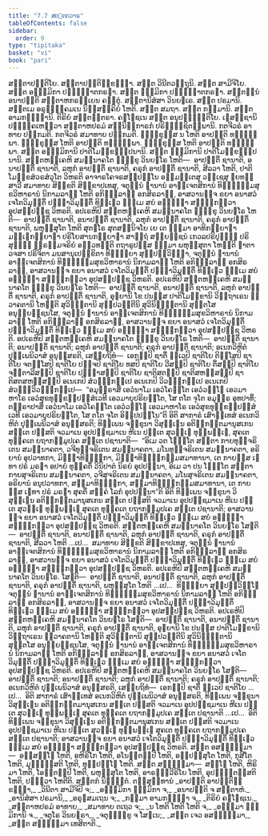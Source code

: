 ```yaml
---
title: "7.7 ສຕ຺ຕກວາຣ"
tableOfContents: false
sidebar:
  order: 9
type: "tipitaka"
basket: "vi"
book: "pari"
---
```



<DynamicBreadcrumb />

<Division number="327" book="pari">

<Paragraph number="1535" book="pari">
ສຕ຺ຕາປຕ຺ຕິໂຍ. ສຕ຺ຕາປຕ຺ຕິກ຺ຂນ຺ຘາ. ສຕ຺ຕ ວິນີຕວຕ຺ຖູນິ. ສຕ຺ຕ ສາມີຈິໂຍ. ສຕ຺ຕ ອຘມ຺ມິກາ ປຏິຎ຺ຎາຕກຣຓາ. ສຕ຺ຕ ຘມ຺ມິກາ ປຏິຎ຺ຎາຕກຣຓາ. ສຕ຺ຕນ຺ນໍ ອນາປຕ຺ຕິ ສຕ຺ຕາຫກຣຓີເຍນ ຄນ຺ຕຸໍ. ສຕ຺ຕານິສໍສາ ວິນຍຘເຣ. ສຕ຺ຕ ປຣມານິ. ສຕ຺ຕເມ ອຣຸຓຸຄ຺ຄມເນ ນິສ຺ສຄ຺ຄິຍໍ ໂຫຕິ. ສຕ຺ຕ ສມຖາ. ສຕ຺ຕ ກມ຺ມານິ. ສຕ຺ຕ ອາມກຘຎ຺ຎານິ. ຕິຣິຍໍ ສຕ຺ຕນ຺ຕຣາ. ຄຓໂຠຊເນ ສຕ຺ຕ ອນຸປຎ຺ຎຕ຺ຕິໂຍ. ເຠສຊ຺ຊານິ ປຏິຄ຺ຄເຫຕ຺ວາ ສຕ຺ຕາຫປຣມໍ ສນ຺ນິຘິກາຣກໍ ປຣິຠຸຎ຺ຊິຕພ຺ພານິ. ກຕຈີວຣໍ ອາທາຍ ປກ຺ກມຕິ. ກຕຈີວຣໍ ສມາທາຍ ປກ຺ກມຕິ. ຠິກ຺ຂຸສ຺ສ ນ ໂຫຕິ ອາປຕ຺ຕິ ທຏ຺ຐພ຺ພາ. ຠິກ຺ຂຸສ຺ສ ໂຫຕິ ອາປຕ຺ຕິ ທຏ຺ຐພ຺ພາ. ຠິກ຺ຂຸສ຺ສ ໂຫຕິ ອາປຕ຺ຕິ ທຏ຺ຐພ຺ພາ. ສຕ຺ຕ ອຘມ຺ມິການິ ປາຕິໂມກ຺ຂຏ຺ຐປນານິ. ສຕ຺ຕ ຘມ຺ມິການິ ປາຕິໂມກ຺ຂຏ຺ຐປນານິ.
</Paragraph>

<Paragraph number="1536" book="pari">
ສຕ຺ຕຫງ຺ເຄຫິ ສມນ຺ນາຄໂຕ ຠິກ຺ຂຸ ວິນຍຘໂຣ ໂຫຕິ—  ອາປຕ຺ຕິໍ ຊານາຕິ, ອນາປຕ຺ຕິໍ ຊານາຕິ, ລຫຸກໍ ອາປຕ຺ຕິໍ ຊານາຕິ, ຄຣຸກໍ ອາປຕ຺ຕິໍ ຊານາຕິ, ສີລວາ ໂຫຕິ, ປາຕິໂມກ຺ຂສໍວຣສໍວຸໂຕ ວິຫຣຕິ ອາຈາຣໂຄຈຣສມ຺ປນ຺ໂນ ອຓຸມຕ຺ເຕສຸ ວຊ຺ເຊສຸ ຠຍທສ຺ສາວີ ສມາທາຍ ສິກ຺ຂຕິ ສິກ຺ຂາປເທສຸ, ຈຕຸນ຺ນໍ ຌານານໍ ອາຠິເຈຕສິການໍ ທິຏ຺ຐຘມ຺ມສຸຂວິຫາຣານໍ ນິກາມລາຠີ ໂຫຕິ ອກິຈ຺ຉລາຠີ ອກສິຣລາຠີ, ອາສວານຎ຺ຈ ຂຍາ ອນາສວໍ ເຈໂຕວິມຸຕ຺ຕິໍ ປຎ຺ຎາວິມຸຕ຺ຕິໍ ທິຏ຺ເຐວ ຘມ຺ເມ ສຍໍ ອຠິຎ຺ຎາ ສຈ຺ຉິກຕ຺ວາ ອຸປສມ຺ປຊ຺ຊ ວິຫຣຕິ.
</Paragraph>

<Paragraph number="1537" book="pari">
ອປເຣຫິປິ ສຕ຺ຕຫງ຺ເຄຫິ ສມນ຺ນາຄໂຕ ຠິກ຺ຂຸ ວິນຍຘໂຣ ໂຫຕິ—  ອາປຕ຺ຕິໍ ຊານາຕິ, ອນາປຕ຺ຕິໍ ຊານາຕິ, ລຫຸກໍ ອາປຕ຺ຕິໍ ຊານາຕິ, ຄຣຸກໍ ອາປຕ຺ຕິໍ ຊານາຕິ, ພຫຸສ຺ສຸໂຕ ໂຫຕິ ສຸຕຘໂຣ ສຸຕສນ຺ນິຈໂຍ ເຍ ເຕ ຘມ຺ມາ ອາທິກລ຺ຍາຓາ ມຊ຺ເຌກລ຺ຍາຓາ ປຣິໂຍສານກລ຺ຍາຓາ ສາຕ຺ຖໍ ສພ຺ຍຎ຺ຊນໍ ເກວລປຣິປຸຓ຺ຓໍ ປຣິສຸທ຺ຘໍ ພ຺ຣຫ຺ມຈຣິຍໍ ອຠິວທນ຺ຕິ ຕຖາຣູປສ຺ສ ຘມ຺ມາ ພຫຸສ຺ສຸຕາ ໂຫນ຺ຕິ ຘາຕາ ວຈສາ ປຣິຈິຕາ ມນສານຸເປກ຺ຂິຕາ ທິຏ຺ຐິຍາ ສຸປ຺ປຏິວິທ຺ຘາ, ຈຕຸນ຺ນໍ ຌານານໍ ອາຠິເຈຕສິການໍ ທິຏ຺ຐຘມ຺ມສຸຂວິຫາຣານໍ ນິກາມລາຠີ ໂຫຕິ ອກິຈ຺ຉລາຠີ ອກສິຣລາຠີ, ອາສວານຎ຺ຈ ຂຍາ ອນາສວໍ ເຈໂຕວິມຸຕ຺ຕິໍ ປຎ຺ຎາວິມຸຕ຺ຕິໍ ທິຏ຺ເຐວ ຘມ຺ເມ ສຍໍ ອຠິຎ຺ຎາ ສຈ຺ຉິກຕ຺ວາ ອຸປສມ຺ປຊ຺ຊ ວິຫຣຕິ.
</Paragraph>

<Paragraph number="1538" book="pari">
ອປເຣຫິປິ ສຕ຺ຕຫງ຺ເຄຫິ ສມນ຺ນາຄໂຕ ຠິກ຺ຂຸ ວິນຍຘໂຣ ໂຫຕິ—  ອາປຕ຺ຕິໍ ຊານາຕິ, ອນາປຕ຺ຕິໍ ຊານາຕິ, ລຫຸກໍ ອາປຕ຺ຕິໍ ຊານາຕິ, ຄຣຸກໍ ອາປຕ຺ຕິໍ ຊານາຕິ, ອຸຠຍານິ ໂຂ ປນສ຺ສ ປາຕິໂມກ຺ຂານິ ວິຕ຺ຖາເຣນ ສ຺ວາຄຕານິ ໂຫນ຺ຕິ ສຸວິຠຕ຺ຕານິ ສຸປ຺ປວຕ຺ຕີນິ ສຸວິນິຈ຺ຉິຕານິ ສຸຕ຺ຕໂສ ອນຸພ຺ຍຎ຺ຊນໂສ, ຈຕຸນ຺ນໍ ຌານານໍ ອາຠິເຈຕສິການໍ ທິຏ຺ຐຘມ຺ມສຸຂວິຫາຣານໍ ນິກາມລາຠີ ໂຫຕິ ອກິຈ຺ຉລາຠີ ອກສິຣລາຠີ, ອາສວານຎ຺ຈ ຂຍາ ອນາສວໍ ເຈໂຕວິມຸຕ຺ຕິໍ ປຎ຺ຎາວິມຸຕ຺ຕິໍ ທິຏ຺ເຐວ ຘມ຺ເມ ສຍໍ ອຠິຎ຺ຎາ ສຈ຺ຉິກຕ຺ວາ ອຸປສມ຺ປຊ຺ຊ ວິຫຣຕິ.
</Paragraph>

<Paragraph number="1539" book="pari">
ອປເຣຫິປິ ສຕ຺ຕຫງ຺ເຄຫິ ສມນ຺ນາຄໂຕ ຠິກ຺ຂຸ ວິນຍຘໂຣ ໂຫຕິ—  ອາປຕ຺ຕິໍ ຊານາຕິ; ອນາປຕ຺ຕິໍ ຊານາຕິ; ລຫຸກໍ ອາປຕ຺ຕິໍ ຊານາຕິ; ຄຣຸກໍ ອາປຕ຺ຕິໍ ຊານາຕິ; ອເນກວິຫິຕໍ ປຸພ຺ເພນິວາສໍ ອນຸສ຺ສຣຕິ, ເສຍ຺ຍຖິທໍ—  ເອກມ຺ປິ ຊາຕິໍ ທ຺ເວປິ ຊາຕິໂຍ ຕິສ຺ໂສປິ ຊາຕິໂຍ ຈຕສ຺ໂສປິ ຊາຕິໂຍ ປຎ຺ຈປິ ຊາຕິໂຍ ທສປິ ຊາຕິໂຍ ວີສມ຺ປິ ຊາຕິໂຍ ຕິໍສມ຺ປິ ຊາຕິໂຍ ຈຕ຺ຕາລີສມ຺ປິ ຊາຕິໂຍ ປຎ຺ຎາສມ຺ປິ ຊາຕິໂຍ ຊາຕິສຕມ຺ປິ ຊາຕິສຫສ຺ສມ຺ປິ ຊາຕິສຕສຫສ຺ສມ຺ປິ ອເນເກປິ ສໍວຏ຺ຏກປ຺ເປ ອເນເກປິ ວິວຏ຺ຏກປ຺ເປ ອເນເກປິ ສໍວຏ຺ຏວິວຏ຺ຏກປ຺ເປ—  “ອມຸຕ຺ຣາສິໍ ເອວໍນາໂມ ເອວໍໂຄຕ຺ໂຕ ເອວໍວຓ຺ໂຓ ເອວມາຫາໂຣ ເອວໍສຸຂທຸກ຺ຂປ຺ປຏິສໍເວທີ ເອວມາຍຸປຣິຍນ຺ໂຕ, ໂສ ຕໂຕ ຈຸໂຕ ອມຸຕ຺ຣ ອຸທປາທິໍ; ຕຕ຺ຣາປາສິໍ ເອວໍນາໂມ ເອວໍໂຄຕ຺ໂຕ ເອວໍວຓ຺ໂຓ ເອວມາຫາໂຣ ເອວໍສຸຂທຸກ຺ຂປ຺ປຏິສໍເວທີ ເອວມາຍຸປຣິຍນ຺ໂຕ, ໂສ ຕໂຕ ຈຸໂຕ ອິຘູປປນ຺ໂນ”ຕິ ອິຕິ ສາກາຣໍ ເສົາທ຺ເທສໍ ອເນກວິຫິຕໍ ປຸພ຺ເພນິວາສໍ ອນຸສ຺ສຣຕິ; ທິພ຺ເພນ ຈກ຺ຂຸນາ ວິສຸທ຺ເຘນ ອຕິກ຺ກນ຺ຕມານຸສເກນ ສຕ຺ເຕ ປສ຺ສຕິ ຈວມາເນ ອຸປປຊ຺ຊມາເນ ຫີເນ ປຓີເຕ ສຸວຓ຺ເຓ ທຸພ຺ພຓ຺ເຓ, ສຸຄເຕ ທຸຄ຺ຄເຕ ຍຖາກມ຺ມູປເຄ ສຕ຺ເຕ ປຊານາຕິ—  “ອິເມ ວຕ ໂຠນ຺ໂຕ ສຕ຺ຕາ ກາຍທຸຈ຺ຈຣິເຕນ ສມນ຺ນາຄຕາ, ວຈີທຸຈ຺ຈຣິເຕນ ສມນ຺ນາຄຕາ, ມໂນທຸຈ຺ຈຣິເຕນ ສມນ຺ນາຄຕາ, ອຣິຍານໍ ອຸປວາທກາ, ມິຈ຺ຉາທິຏ຺ຐິກາ, ມິຈ຺ຉາທິຏ຺ຐິກມ຺ມສມາທານາ, ເຕ ກາຍສ຺ສ ເຠທາ ປຣໍ ມຣຓາ ອປາຍໍ ທຸຄ຺ຄຕິໍ ວິນິປາຕໍ ນິຣຍໍ ອຸປປນ຺ນາ, ອິເມ ວາ ປນ ໂຠນ຺ໂຕ ສຕ຺ຕາ ກາຍສຸຈຣິເຕນ ສມນ຺ນາຄຕາ, ວຈີສຸຈຣິເຕນ ສມນ຺ນາຄຕາ, ມໂນສຸຈຣິເຕນ ສມນ຺ນາຄຕາ, ອຣິຍານໍ ອນຸປວາທກາ, ສມ຺ມາທິຏ຺ຐິກາ, ສມ຺ມາທິຏ຺ຐິກມ຺ມສມາທານາ, ເຕ ກາຍສ຺ສ ເຠທາ ປຣໍ ມຣຓາ ສຸຄຕິໍ ສຄ຺ຄໍ ໂລກໍ ອຸປປນ຺ນາ”ຕິ ອິຕິ ທິພ຺ເພນ ຈກ຺ຂຸນາ ວິສຸທ຺ເຘນ ອຕິກ຺ກນ຺ຕມານຸສເກນ ສຕ຺ເຕ ປສ຺ສຕິ ຈວມາເນ ອຸປປຊ຺ຊມາເນ ຫີເນ ປຓີເຕ ສຸວຓ຺ເຓ ທຸພ຺ພຓ຺ເຓ ສຸຄເຕ ທຸຄ຺ຄເຕ ຍຖາກມ຺ມູປເຄ ສຕ຺ເຕ ປຊານາຕິ; ອາສວານຎ຺ຈ ຂຍາ ອນາສວໍ ເຈໂຕວິມຸຕ຺ຕິໍ ປຎ຺ຎາວິມຸຕ຺ຕິໍ ທິຏ຺ເຐວ ຘມ຺ເມ ສຍໍ ອຠິຎ຺ຎາ ສຈ຺ຉິກຕ຺ວາ ອຸປສມ຺ປຊ຺ຊ ວິຫຣຕິ.
</Paragraph>

<Paragraph number="1540" book="pari">
ສຕ຺ຕຫງ຺ເຄຫິ ສມນ຺ນາຄໂຕ ວິນຍຘໂຣ ໂສຠຕິ—  ອາປຕ຺ຕິໍ ຊານາຕິ, ອນາປຕ຺ຕິໍ ຊານາຕິ, ລຫຸກໍ ອາປຕ຺ຕິໍ ຊານາຕິ, ຄຣຸກໍ ອາປຕ຺ຕິໍ ຊານາຕິ, ສີລວາ ໂຫຕິ …ເປ…  ສມາທາຍ ສິກ຺ຂຕິ ສິກ຺ຂາປເທສຸ, ຈຕຸນ຺ນໍ ຌານານໍ ອາຠິເຈຕສິການໍ ທິຏ຺ຐຘມ຺ມສຸຂວິຫາຣານໍ ນິກາມລາຠີ ໂຫຕິ ອກິຈ຺ຉລາຠີ ອກສິຣລາຠີ, ອາສວານຎ຺ຈ ຂຍາ ອນາສວໍ ເຈໂຕວິມຸຕ຺ຕິໍ ປຎ຺ຎາວິມຸຕ຺ຕິໍ ທິຏ຺ເຐວ ຘມ຺ເມ ສຍໍ ອຠິຎ຺ຎາ ສຈ຺ຉິກຕ຺ວາ ອຸປສມ຺ປຊ຺ຊ ວິຫຣຕິ.
</Paragraph>

<Paragraph number="1541" book="pari">
ອປເຣຫິປິ ສຕ຺ຕຫງ຺ເຄຫິ ສມນ຺ນາຄໂຕ ວິນຍຘໂຣ. ໂສຠຕິ—  ອາປຕ຺ຕິໍ ຊານາຕິ, ອນາປຕ຺ຕິໍ ຊານາຕິ, ລຫຸກໍ ອາປຕ຺ຕິໍ ຊານາຕິ, ຄຣຸກໍ ອາປຕ຺ຕິໍ ຊານາຕິ, ພຫຸສ຺ສຸໂຕ ໂຫຕິ …ເປ…  ທິຏ຺ຐິຍາ ສຸປ຺ປຏິວິທ຺ໂຘ ຈຕຸນ຺ນໍ ຌານານໍ ອາຠິເຈຕສິການໍ ທິຏ຺ຐຘມ຺ມສຸຂວິຫາຣານໍ ນິກາມລາຠີ ໂຫຕິ ອກິຈ຺ຉລາຠີ ອກສິຣລາຠີ, ອາສວານຎ຺ຈ ຂຍາ ອນາສວໍ ເຈໂຕວິມຸຕ຺ຕິໍ ປຎ຺ຎາວິມຸຕ຺ຕິໍ ທິຏ຺ເຐວ ຘມ຺ເມ ສຍໍ ອຠິຎ຺ຎາ ສຈ຺ຉິກຕ຺ວາ ອຸປສມ຺ປຊ຺ຊ ວິຫຣຕິ.
</Paragraph>

<Paragraph number="1542" book="pari">
ອປເຣຫິປິ ສຕ຺ຕຫງ຺ເຄຫິ ສມນ຺ນາຄໂຕ ວິນຍຘໂຣ ໂສຠຕິ—  ອາປຕ຺ຕິໍ ຊານາຕິ, ອນາປຕ຺ຕິໍ ຊານາຕິ, ລຫຸກໍ ອາປຕ຺ຕິໍ ຊານາຕິ, ຄຣຸກໍ ອາປຕ຺ຕິໍ ຊານາຕິ, ອຸຠຍານິ ໂຂ ປນສ຺ສ ປາຕິໂມກ຺ຂານິ ວິຕ຺ຖາເຣນ ສ຺ວາຄຕານິ ໂຫນ຺ຕິ ສຸວິຠຕ຺ຕານິ ສຸປ຺ປວຕ຺ຕີນິ ສຸວິນິຈ຺ຉິຕານິ ສຸຕ຺ຕໂສ ອນຸພ຺ຍຎ຺ຊນໂສ, ຈຕຸນ຺ນໍ ຌານານໍ ອາຠິເຈຕສິການໍ ທິຏ຺ຐຘມ຺ມສຸຂວິຫາຣານໍ ນິກາມລາຠີ ໂຫຕິ ອກິຈ຺ຉລາຠີ ອກສິຣລາຠີ, ອາສວານຎ຺ຈ ຂຍາ ອນາສວໍ ເຈໂຕວິມຸຕ຺ຕິໍ ປຎ຺ຎາວິມຸຕ຺ຕິໍ ທິຏ຺ເຐວ ຘມ຺ເມ ສຍໍ ອຠິຎ຺ຎາ ສຈ຺ຉິກຕ຺ວາ ອຸປສມ຺ປຊ຺ຊ ວິຫຣຕິ.
</Paragraph>

<Paragraph number="1543" book="pari">
ອປເຣຫິປິ ສຕ຺ຕຫງ຺ເຄຫິ ສມນ຺ນາຄໂຕ ວິນຍຘໂຣ ໂສຠຕິ—  ອາປຕ຺ຕິໍ ຊານາຕິ; ອນາປຕ຺ຕິໍ ຊານາຕິ; ລຫຸກໍ ອາປຕ຺ຕິໍ ຊານາຕິ; ຄຣຸກໍ ອາປຕ຺ຕິໍ ຊານາຕິ; ອເນກວິຫິຕໍ ປຸພ຺ເພນິວາສໍ ອນຸສ຺ສຣຕິ, ເສຍ຺ຍຖິທໍ—  ເອກມ຺ປິ ຊາຕິໍ ທ຺ເວປິ ຊາຕິໂຍ …ເປ…  ອິຕິ ສາກາຣໍ ເສົາທ຺ເທສໍ ອເນກວິຫິຕໍ ປຸພ຺ເພນິວາສໍ ອນຸສ຺ສຣຕິ, ທິພ຺ເພນ ຈກ຺ຂຸນາ ວິສຸທ຺ເຘນ ອຕິກ຺ກນ຺ຕມານຸສເກນ ສຕ຺ເຕ ປສ຺ສຕິ ຈວມາເນ ອຸປປຊ຺ຊມາເນ ຫີເນ ປຓີເຕ ສຸວຓ຺ເຓ ທຸພ຺ພຓ຺ເຓ ສຸຄເຕ ທຸຄ຺ຄເຕ ຍຖາກມ຺ມູປເຄ ສຕ຺ເຕ ປຊານາຕິ …ເປ…  ອິຕິ ທິພ຺ເພນ ຈກ຺ຂຸນາ ວິສຸທ຺ເຘນ ອຕິກ຺ກນ຺ຕມານຸສເກນ ສຕ຺ເຕ ປສ຺ສຕິ ຈວມາເນ ອຸປປຊ຺ຊມາເນ ຫີເນ ປຓີເຕ ສຸວຓ຺ເຓ ທຸພ຺ພຓ຺ເຓ ສຸຄເຕ ທຸຄ຺ຄເຕ ຍຖາກມ຺ມູປເຄ ສຕ຺ເຕ ປຊານາຕິ; ອາສວານຎ຺ຈ ຂຍາ ອນາສວໍ ເຈໂຕວິມຸຕ຺ຕິໍ ປຎ຺ຎາວິມຸຕ຺ຕິໍ ທິຏ຺ເຐວ ຘມ຺ເມ ສຍໍ ອຠິຎ຺ຎາ ສຈ຺ຉິກຕ຺ວາ ອຸປສມ຺ປຊ຺ຊ ວິຫຣຕິ.
</Paragraph>

<Paragraph number="1544" book="pari">
ສຕ຺ຕ ອສທ຺ຘມ຺ມາ—  ອສ຺ສທ຺ໂຘ ໂຫຕິ, ອຫິຣິໂກ ໂຫຕິ, ອໂນຕ຺ຕປ຺ປີ ໂຫຕິ, ອປ຺ປສ຺ສຸໂຕ ໂຫຕິ, ກຸສີໂຕ ໂຫຕິ, ມຸຏ຺ຐສ຺ສຕິ ໂຫຕິ, ທຸປ຺ປຎ຺ໂຎ ໂຫຕິ.
</Paragraph>

<Paragraph number="1545" book="pari">
ສຕ຺ຕ ສທ຺ຘມ຺ມາ—  ສທ຺ໂຘ ໂຫຕິ, ຫິຣິມາ ໂຫຕິ, ໂອຕ຺ຕປ຺ປີ ໂຫຕິ, ພຫຸສ຺ສຸໂຕ ໂຫຕິ, ອາຣທ຺ຘວີຣິໂຍ ໂຫຕິ, ອຸປຏ຺ຐິຕສ຺ສຕິ ໂຫຕິ, ປຎ຺ຎວາ ໂຫຕີຕິ.

</Paragraph>
</Division>

<Paragraph number="1546" type="center" book="pari">
ສຕ຺ຕກໍ ນິຏ຺ຐິຕໍ.



</Paragraph>

<Paragraph number="1547" type="center" book="pari">
ຕສ຺ສຸທ຺ທານໍ


</Paragraph>

<Paragraph number="1548" type="verses" book="pari">
_ອາປຕ຺ຕິ ອາປຕ຺ຕິກ຺ຂນ຺ຘາ,_  
_ວິນີຕາ ສາມີຈິປິ ຈ;_  
_ອຘມ຺ມິກາ ຘມ຺ມິກາ ຈ,_  
_ອນາປຕ຺ຕິ ຈ ສຕ຺ຕາຫໍ._  

</Paragraph>

<Paragraph number="1549" type="verses" book="pari">
_ອານິສໍສາ ປຣມານິ,_  
_ອຣຸຓສມເຖນ ຈ;_  
_ກມ຺ມາ ອາມກຘຎ຺ຎາ ຈ,_  
_ຕິຣິຍໍ ຄຓໂຠຊເນ._  

</Paragraph>

<Paragraph number="1550" type="verses" book="pari">
_ສຕ຺ຕາຫປຣມໍ ອາທາຍ,_  
_ສມາທາຍ ຕເຖວ ຈ;_  
_ນ ໂຫຕິ ໂຫຕິ ໂຫຕິ ຈ,_  
_ອຘມ຺ມາ ຘມ຺ມິການິ ຈ._  

</Paragraph>

<Paragraph number="1551" type="verses" book="pari">
_ຈຕຸໂຣ ວິນຍຘຣາ,_  
_ຈຕຸຠິກ຺ຂູ ຈ ໂສຠເນ;_  
_ສຕ຺ຕ ເຈວ ອສທ຺ຘມ຺ມາ,_  
_ສຕ຺ຕ ສທ຺ຘມ຺ມາ ເທສິຕາຕິ._
</Paragraph>